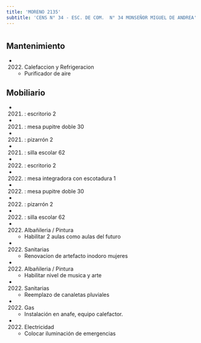 ```yaml
---
title: 'MORENO 2135'
subtitle: 'CENS N° 34 - ESC. DE COM.  N° 34 MONSEÑOR MIGUEL DE ANDREA'
---
```


#


## Mantenimiento

*  (2022) Calefaccion y Refrigeracion 
    + Purificador de aire


## Mobiliario

*  (2021) : escritorio 2 

*  (2021) : mesa pupitre doble 30 

*  (2021) : pizarrón 2 

*  (2021) : silla escolar 62 

*  (2022) : escritorio 2 

*  (2022) : mesa integradora con escotadura 1 

*  (2022) : mesa pupitre doble 30 

*  (2022) : pizarrón 2 

*  (2022) : silla escolar 62 




*  (2022) Albañileria / Pintura 
    + Habilitar 2 aulas como aulas del futuro

*  (2022) Sanitarias 
    + Renovacion de artefacto inodoro mujeres

*  (2022) Albañileria / Pintura 
    + Habilitar nivel de musica y arte

*  (2022) Sanitarias 
    + Reemplazo de canaletas pluviales

*  (2022) Gas 
    + Instalación en anafe, equipo calefactor.

*  (2022) Electricidad 
    + Colocar iluminación de emergencias



